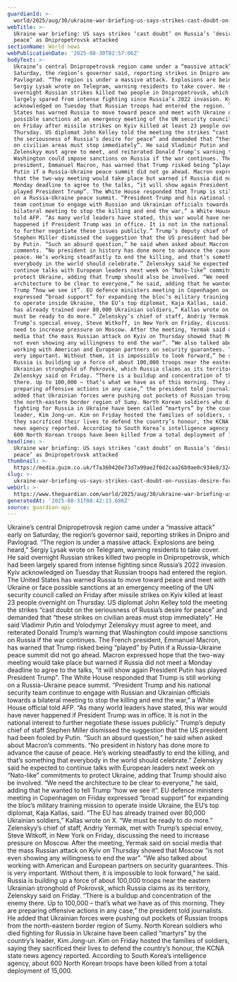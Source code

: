 ```yaml
---
guardianId: >-
  world/2025/aug/30/ukraine-war-briefing-us-says-strikes-cast-doubt-on-russias-desire-for-peace-as-dnipropetrovsk-attacked
webTitle: >-
  Ukraine war briefing: US says strikes ‘cast doubt’ on Russia’s ‘desire for
  peace’ as Dnipropetrovsk attacked
sectionName: World news
webPublicationDate: '2025-08-30T02:57:06Z'
bodyText: >-
  Ukraine’s central Dnipropetrovsk region came under a “massive attack” early on
  Saturday, the region’s governor said, reporting strikes in Dnipro and
  Pavlograd. “The region is under a massive attack. Explosions are being heard,”
  Sergiy Lysak wrote on Telegram, warning residents to take cover. He said
  overnight Russian strikes killed two people in Dnipropetrovsk, which had been
  largely spared from intense fighting since Russia’s 2022 invasion. Kyiv
  acknowledged on Tuesday that Russian troops had entered the region. The United
  States has warned Russia to move toward peace and meet with Ukraine or face
  possible sanctions at an emergency meeting of the UN security council called
  on Friday after missile strikes on Kyiv killed at least 23 people overnight on
  Thursday. US diplomat John Kelley told the meeting the strikes “cast doubt on
  the seriousness of Russia’s desire for peace” and demanded that “these strikes
  on civilian areas must stop immediately”. He said Vladimir Putin and Volodymyr
  Zelenskyy must agree to meet, and reiterated Donald Trump’s warning that
  Washington could impose sanctions on Russia if the war continues. The French
  president, Emmanuel Macron, has warned that Trump risked being “played” by
  Putin if a Russia-Ukraine peace summit did not go ahead. Macron expressed hope
  that the two-way meeting would take place but warned if Russia did not meet a
  Monday deadline to agree to the talks, “it will show again President Putin has
  played President Trump”. The White House responded that Trump is still working
  on a Russia-Ukraine peace summit. “President Trump and his national security
  team continue to engage with Russian and Ukrainian officials towards a
  bilateral meeting to stop the killing and end the war,” a White House official
  told AFP. “As many world leaders have stated, this war would have never
  happened if President Trump was in office. It is not in the national interest
  to further negotiate these issues publicly.” Trump’s deputy chief of staff
  Stephen Miller dismissed the suggestion that the US president had been fooled
  by Putin. “Such an absurd question,” he said when asked about Macron’s
  comments. “No president in history has done more to advance the cause of
  peace. He’s working steadfastly to end the killing, and that’s something that
  everybody in the world should celebrate.” Zelenskyy said he expected to
  continue talks with European leaders next week on “Nato-like” commitments to
  protect Ukraine, adding that Trump should also be involved. “We need the
  architecture to be clear to everyone,” he said, adding that he wanted to tell
  Trump “how we see it”. EU defence ministers meeting in Copenhagen on Friday
  expressed “broad support” for expanding the bloc’s military training mission
  to operate inside Ukraine, the EU’s top diplomat, Kaja Kallas, said. “The EU
  has already trained over 80,000 Ukrainian soldiers,” Kallas wrote on X. “We
  must be ready to do more.” Zelenskyy’s chief of staff, Andriy Yermak, met with
  Trump’s special envoy, Steve Witkoff, in New York on Friday, discussing the
  need to increase pressure on Moscow. After the meeting, Yermak said on social
  media that the mass Russian attack on Kyiv on Thursday showed that Moscow “is
  not even showing any willingness to end the war”. “We also talked about
  working with American and European partners on security guarantees. This is
  very important. Without them, it is impossible to look forward,” he said.
  Russia is building up a force of about 100,000 troops near the eastern
  Ukrainian stronghold of Pokrovsk, which Russia claims as its territory,
  Zelenskyy said on Friday. “There is a buildup and concentration of the enemy
  there. Up to 100,000 – that’s what we have as of this morning. They are
  preparing offensive actions in any case,” the president told journalists. He
  added that Ukrainian forces were pushing out pockets of Russian troops from
  the north-eastern border region of Sumy. North Korean soldiers who died
  fighting for Russia in Ukraine have been called “martyrs” by the country’s
  leader, Kim Jong-un. Kim on Friday hosted the families of soldiers, saying
  they sacrificed their lives to defend the country’s honour, the KCNA state
  news agency reported. According to South Korea’s intelligence agency, about
  600 North Korean troops have been killed from a total deployment of 15,000.
headline: >-
  Ukraine war briefing: US says strikes ‘cast doubt’ on Russia’s ‘desire for
  peace’ as Dnipropetrovsk attacked
thumbnail: >-
  https://media.guim.co.uk/f7a360420e73d7a99ae2f0d2caa26b9ae0c934e8/324_0_3333_2667/500.jpg
slug: >-
  ukraine-war-briefing-us-says-strikes-cast-doubt-on-russias-desire-for-peace-as-dnipropetrovsk-attacked
webUrl: >-
  https://www.theguardian.com/world/2025/aug/30/ukraine-war-briefing-us-says-strikes-cast-doubt-on-russias-desire-for-peace-as-dnipropetrovsk-attacked
generatedAt: '2025-08-31T08:42:13.686Z'
source: guardian-api
---
```

Ukraine’s central Dnipropetrovsk region came under a “massive attack” early on Saturday, the region’s governor said, reporting strikes in Dnipro and Pavlograd. “The region is under a massive attack. Explosions are being heard,” Sergiy Lysak wrote on Telegram, warning residents to take cover. He said overnight Russian strikes killed two people in Dnipropetrovsk, which had been largely spared from intense fighting since Russia’s 2022 invasion. Kyiv acknowledged on Tuesday that Russian troops had entered the region. The United States has warned Russia to move toward peace and meet with Ukraine or face possible sanctions at an emergency meeting of the UN security council called on Friday after missile strikes on Kyiv killed at least 23 people overnight on Thursday. US diplomat John Kelley told the meeting the strikes “cast doubt on the seriousness of Russia’s desire for peace” and demanded that “these strikes on civilian areas must stop immediately”. He said Vladimir Putin and Volodymyr Zelenskyy must agree to meet, and reiterated Donald Trump’s warning that Washington could impose sanctions on Russia if the war continues. The French president, Emmanuel Macron, has warned that Trump risked being “played” by Putin if a Russia-Ukraine peace summit did not go ahead. Macron expressed hope that the two-way meeting would take place but warned if Russia did not meet a Monday deadline to agree to the talks, “it will show again President Putin has played President Trump”. The White House responded that Trump is still working on a Russia-Ukraine peace summit. “President Trump and his national security team continue to engage with Russian and Ukrainian officials towards a bilateral meeting to stop the killing and end the war,” a White House official told AFP. “As many world leaders have stated, this war would have never happened if President Trump was in office. It is not in the national interest to further negotiate these issues publicly.” Trump’s deputy chief of staff Stephen Miller dismissed the suggestion that the US president had been fooled by Putin. “Such an absurd question,” he said when asked about Macron’s comments. “No president in history has done more to advance the cause of peace. He’s working steadfastly to end the killing, and that’s something that everybody in the world should celebrate.” Zelenskyy said he expected to continue talks with European leaders next week on “Nato-like” commitments to protect Ukraine, adding that Trump should also be involved. “We need the architecture to be clear to everyone,” he said, adding that he wanted to tell Trump “how we see it”. EU defence ministers meeting in Copenhagen on Friday expressed “broad support” for expanding the bloc’s military training mission to operate inside Ukraine, the EU’s top diplomat, Kaja Kallas, said. “The EU has already trained over 80,000 Ukrainian soldiers,” Kallas wrote on X. “We must be ready to do more.” Zelenskyy’s chief of staff, Andriy Yermak, met with Trump’s special envoy, Steve Witkoff, in New York on Friday, discussing the need to increase pressure on Moscow. After the meeting, Yermak said on social media that the mass Russian attack on Kyiv on Thursday showed that Moscow “is not even showing any willingness to end the war”. “We also talked about working with American and European partners on security guarantees. This is very important. Without them, it is impossible to look forward,” he said. Russia is building up a force of about 100,000 troops near the eastern Ukrainian stronghold of Pokrovsk, which Russia claims as its territory, Zelenskyy said on Friday. “There is a buildup and concentration of the enemy there. Up to 100,000 – that’s what we have as of this morning. They are preparing offensive actions in any case,” the president told journalists. He added that Ukrainian forces were pushing out pockets of Russian troops from the north-eastern border region of Sumy. North Korean soldiers who died fighting for Russia in Ukraine have been called “martyrs” by the country’s leader, Kim Jong-un. Kim on Friday hosted the families of soldiers, saying they sacrificed their lives to defend the country’s honour, the KCNA state news agency reported. According to South Korea’s intelligence agency, about 600 North Korean troops have been killed from a total deployment of 15,000.
